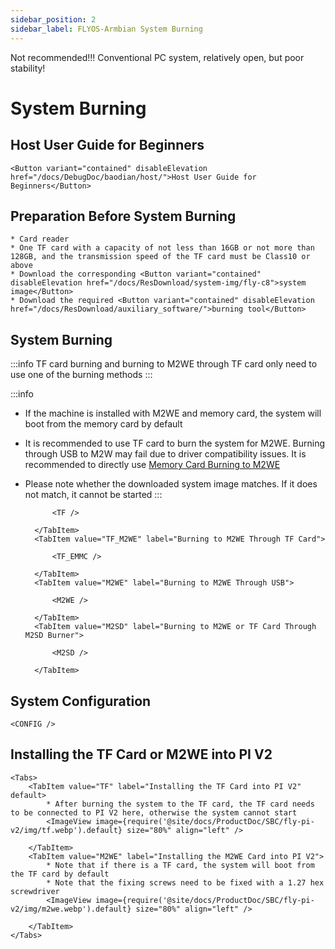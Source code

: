 ```yaml
---
sidebar_position: 2
sidebar_label: FLYOS-Armbian System Burning
---
```


Not recommended!!! Conventional PC system, relatively open, but poor stability!





# System Burning

## Host User Guide for Beginners

    <Button variant="contained" disableElevation href="/docs/DebugDoc/baodian/host/">Host User Guide for Beginners</Button>

## Preparation Before System Burning

    * Card reader
    * One TF card with a capacity of not less than 16GB or not more than 128GB, and the transmission speed of the TF card must be Class10 or above
    * Download the corresponding <Button variant="contained" disableElevation href="/docs/ResDownload/system-img/fly-c8">system image</Button>
    * Download the required <Button variant="contained" disableElevation href="/docs/ResDownload/auxiliary_software/">burning tool</Button>

## System Burning

:::info
TF card burning and burning to M2WE through TF card only need to use one of the burning methods
:::

:::info
* If the machine is installed with M2WE and memory card, the system will boot from the memory card by default
* It is recommended to use TF card to burn the system for M2WE. Burning through USB to M2W may fail due to driver compatibility issues. It is recommended to directly use [Memory Card Burning to M2WE](https://mellow-next.klipper.cn/docs/ProductDoc/SBC/fly-pi-v2/fly-os)
* Please note whether the downloaded system image matches. If it does not match, it cannot be started
:::

    <Tabs>
        <TabItem value="TF" label="Burning to TF Card" default>
            
            <TF />
            
        </TabItem>
        <TabItem value="TF_M2WE" label="Burning to M2WE Through TF Card">
            
            <TF_EMMC />

        </TabItem>
        <TabItem value="M2WE" label="Burning to M2WE Through USB">
            
            <M2WE />

        </TabItem>
        <TabItem value="M2SD" label="Burning to M2WE or TF Card Through M2SD Burner">
            
            <M2SD />

        </TabItem>
    </Tabs>


## System Configuration

    <CONFIG />

## Installing the TF Card or M2WE into PI V2

    <Tabs>
        <TabItem value="TF" label="Installing the TF Card into PI V2" default>
            * After burning the system to the TF card, the TF card needs to be connected to PI V2 here, otherwise the system cannot start
            <ImageView image={require('@site/docs/ProductDoc/SBC/fly-pi-v2/img/tf.webp').default} size="80%" align="left" />  

        </TabItem>
        <TabItem value="M2WE" label="Installing the M2WE Card into PI V2">
            * Note that if there is a TF card, the system will boot from the TF card by default
            * Note that the fixing screws need to be fixed with a 1.27 hex screwdriver
            <ImageView image={require('@site/docs/ProductDoc/SBC/fly-pi-v2/img/m2we.webp').default} size="80%" align="left" />  

        </TabItem>
    </Tabs>
